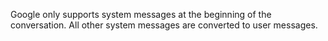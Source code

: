 Google only supports system messages at the beginning of the conversation. All other system messages are converted to user messages.
